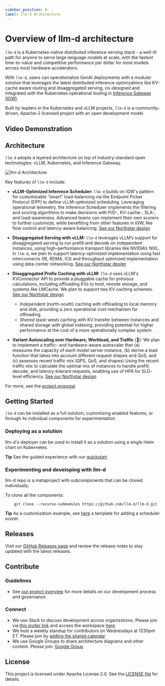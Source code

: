 ---
sidebar_position: 0
label: llm-d Architecture
---
# Overview of llm-d architecture
`llm-d` is a Kubernetes-native distributed inference serving stack - a well-lit path for anyone to serve large language models at scale, with the fastest time-to-value and competitive performance per dollar for most models across most hardware accelerators.

With `llm-d`, users can operationalize GenAI deployments with a modular solution that leverages the latest distributed inference optimizations like KV-cache aware routing and disaggregated serving, co-designed and integrated with the Kubernetes operational tooling in [Inference Gateway (IGW)](https://github.com/kubernetes-sigs/gateway-api-inference-extension).

Built by leaders in the Kubernetes and vLLM projects, `llm-d` is a community-driven, Apache-2 licensed project with an open development model.

##  Video Demonstration


<VideoEmbed videoId="32MqYC3OydE" />

##  Architecture

`llm-d` adopts a layered architecture on top of industry-standard open technologies: vLLM, Kubernetes, and Inference Gateway.


![llm-d Architecture](../assets/images/llm-d-arch-simplified.svg)
    

Key features of `llm-d` include:

- **vLLM-Optimized Inference Scheduler:** `llm-d` builds on IGW's pattern for customizable “smart” load-balancing via the Endpoint Picker Protocol (EPP) to define vLLM-optimized scheduling. Leveraging operational telemetry, the Inference Scheduler implements the filtering and scoring algorithms to make decisions with P/D-, KV-cache-, SLA-, and load-awareness. Advanced teams can implement their own scorers to further customize, while benefiting from other features in IGW, like flow control and latency-aware balancing. [See our Northstar design](https://docs.google.com/document/d/1kE1LY8OVjiOgKVD9-9Po96HODbTIbgHp4qgvw06BCOc/edit?tab=t.0#heading=h.4rgkvvo5gnle)

- **Disaggregated Serving with vLLM:** `llm-d` leverages vLLM’s support for disaggregated serving to run prefill and decode on independent instances, using high-performance transport libraries like NVIDIA’s NIXL. In `llm-d`, we plan to support latency-optimized implementation using fast interconnects (IB, RDMA, ICI) and throughput optimized implementation using data-center networking. [See our Northstar design](https://docs.google.com/document/d/1FNN5snmipaTxEA1FGEeSH7Z_kEqskouKD1XYhVyTHr8/edit?tab=t.0)

- **Disaggregated Prefix Caching with vLLM:** `llm-d` uses vLLM's KVConnector API to provide a pluggable cache for previous calculations, including offloading KVs to host, remote storage, and systems like LMCache. We plan to support two KV caching schemes. [See our Northstar design](https://docs.google.com/document/d/1d-jKVHpTJ_tkvy6Pfbl3q2FM59NpfnqPAh__Uz_bEZ8/edit?tab=t.0)
    - *Independent* (north-south) caching with offloading to local memory and disk, providing a zero operational cost mechanism for offloading.
    - *Shared* (east-west) caching with KV transfer between instances and shared storage with global indexing, providing potential for higher performance at the cost of a more operationally complex system.

- **Variant Autoscaling over Hardware, Workload, and Traffic** (🚧): We plan to implement a traffic- and hardware-aware autoscaler that (a) measures the capacity of each model server instance, (b) derive a load function that takes into account different request shapes and QoS, and (c) assesses recent traffic mix (QPS, QoS, and shapes)
Using the recent traffic mix to calculate the optimal mix of instances to handle prefill, decode, and latency-tolerant requests, enabling use of HPA for SLO-level efficiency. [See our Northstar design](https://docs.google.com/document/d/1inTneLEZTv3rDEBB9KLOB9K6oMq8c3jkogARJqdt_58/edit?tab=t.0)

For more, see the [project proposal](https://github.com/llm-d/llm-d/blob/dev/docs/proposals/llm-d.md)

## Getting Started

`llm-d` can be installed as a full solution, customizing enabled features, or through its individual components for experimentation.

### Deploying as a solution

llm-d's deployer can be used to install it as a solution using a single Helm chart on Kubernetes.

**Tip**
See the guided experience with our [quickstart](https://github.com/llm-d/llm-d-deployer/blob/main/quickstart/README.md).

### Experimenting and developing with llm-d

llm-d repo is a metaproject with subcomponents that can be cloned individually.

To clone all the components:
```
    git clone --recurse-submodules https://github.com/llm-d/llm-d.git 
``` 

**Tip**
As a customization example, see [here](https://github.com/llm-d/llm-d/tree/dev) a template for adding a scheduler scorer. 

## Releases

Visit our [GitHub Releases page](https://github.com/llm-d/llm-d-deployer/releases) and review the release notes to stay updated with the latest releases.


## Contribute

### Guidelines
- See [our project overview](https://github.com/llm-d/llm-d/blob/dev/PROJECT.md) for more details on our development process and governance.

### Connect
- We use Slack to discuss development across organizations. Please join via [this inviter link](https://inviter.co/llm-d-slack) and access the workspace [here](https://llm-d.slack.com).
- We host a weekly standup for contributors on Wednesdays at 1230pm ET. Please join by [adding the shared calendar](https://calendar.google.com/calendar/u/0?cid=NzA4ZWNlZDY0NDBjYjBkYzA3NjdlZTNhZTk2NWQ2ZTc1Y2U5NTZlMzA5MzhmYTAyZmQ3ZmU1MDJjMDBhNTRiNEBncm91cC5jYWxlbmRhci5nb29nbGUuY29t)
- We use Google Groups to share architecture diagrams and other content. Please join: [Google Group](https://groups.google.com/g/llm-d-contributors)

## License

This project is licensed under Apache License 2.0. See the [LICENSE file](@site/docs/assets/files/LICENSE) for details.
